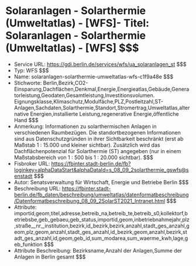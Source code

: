# Solaranlagen - Solarthermie (Umweltatlas) - [WFS]- Titel: Solaranlagen - Solarthermie (Umweltatlas) - [WFS] $$$
- Service URL: https://gdi.berlin.de/services/wfs/ua_solaranlagen_st $$$
- Typ: WFS $$$
- Name: solaranlagen-solarthermie-umweltatlas-wfs-c1f9a48e $$$
- Stichworte: Berlin,Bezirk,CO2-Einsparung,Dachflächen,Denkmal,Energie,Energieatlas,Gebäude,Generatorleistung,Geodaten,Gesamtleistung,Investitionsvolumen. Eignungsklasse,Klimaschutz,Modulfäche,PLZ,Postleitzahl,ST-Anlagen,Sachdaten,Solarthermie,Standort,Stromertrag,Umweltatlas,alternative Energien,installierte Leistung,regenerative Energie,öffentliche Hand $$$
- Anmerkung: Informationen zu solarthermischen Anlagen in verschiedenen Raumbezügen. Die standortbezogenen Informationen sind aus Datenschutzgründen in ihrer Sichtbarkeit beschränkt (erst ab Maßstab 1 : 15.000 und kleiner sichtbar). Zusätzlich wird das Dachflächenpotenzial für Solarthermie (ST) angegeben (nur in einem Maßstabsbereich von 1 : 500  bis 1 : 20.000 sichtbar). $$$
- Fisbroker URL: https://fbinter.stadt-berlin.de/fb?loginkey=alphaDataStart&alphaDataId=s_08_09_2solarthermie_gswfs@senstadt $$$
- Autor: Senatsverwaltung für Wirtschaft, Energie und Betriebe Berlin $$$
- Beschreibung URL: https://fbinter.stadt-berlin.de/fb_daten/beschreibung/umweltatlas/datenformatbeschreibung/Datenformatbeschreibung_08_09_2SolarST2021_Intranet.html $$$
- Attribute: importid,geom,titel,adresse,betreib_na,betreib_te,betreib_s0,kollektorf,betriebsbe,geb_gebaeu,geb_status,importid,geom,inbetriebnahmejahr,plz,straße__nr_,institution,bezirk,id_bezirk,bezirk,anzahl,stadt_ges_anzahl,geom,plz,geom,anzahl,stadt_ges_anzahl,id_bezirk,geom,anzahl,bezirk,stadt_ges_anzahl,id,geom,geb_id,sum_modarea,sum_waerme_kwh,lage,geb_funktion $$$
- Attribute Beschreibung: Bezirksname,Anzahl der Anlagen,Summe der Anlagen in Berlin gesamt $$$
